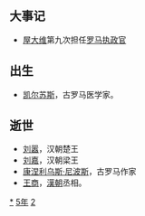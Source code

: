 {{yearTOC|-25|西汉'''[[河平|河平]]四年'''}}

== 大事记 ==
*[[屋大维|屋大维]]第九次担任[[罗马执政官|罗马执政官]]

== 出生 ==
*[[凯尔苏斯|凯尔苏斯]]，古罗马医学家。

== 逝世 ==
{{Wikisource year mention}}
* [[刘嚣|刘嚣]]，汉朝楚王
* [[刘嘉_(梁王)|刘嘉]]，汉朝梁王
* [[康涅利乌斯·尼波斯|康涅利乌斯·尼波斯]]，古罗马作家
* [[王商_(涿郡)|王商]]，[[漢朝|漢朝]]丞相。

[[Category:前25年|*]]
[[Category:前20年代|5年]]
[[Category:前1世纪各年|2]]